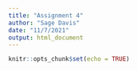 ```yaml
---
title: "Assignment 4"
author: "Sage Davis"
date: "11/7/2021"
output: html_document
---
```


```r
knitr::opts_chunk$set(echo = TRUE)
```
